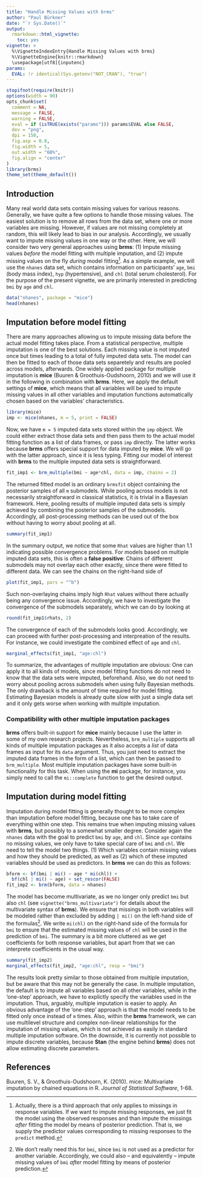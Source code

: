 ```yaml
---
title: "Handle Missing Values with brms"
author: "Paul Bürkner"
date: "`r Sys.Date()`"
output: 
  rmarkdown::html_vignette:
    toc: yes
vignette: >
  %\VignetteIndexEntry{Handle Missing Values with brms}
  %\VignetteEngine{knitr::rmarkdown}
  \usepackage[utf8]{inputenc}  
params:
  EVAL: !r identical(Sys.getenv("NOT_CRAN"), "true")
---
```



```r
stopifnot(require(knitr))
options(width = 90)
opts_chunk$set(
  comment = NA,
  message = FALSE,
  warning = FALSE,
  eval = if (isTRUE(exists("params"))) params$EVAL else FALSE,
  dev = "png",
  dpi = 150,
  fig.asp = 0.8,
  fig.width = 5,
  out.width = "60%",
  fig.align = "center"
)
library(brms)
theme_set(theme_default())
```

## Introduction

Many real world data sets contain missing values for various reasons. Generally, we have quite a few options to handle those missing values. The easiest solution is to remove all rows from the data set, where one or more variables are missing. However, if values are not missing completely at random, this will likely lead to bias in our analysis. Accordingly, we usually want to impute missing values in one way or the other. Here, we will consider two very general approaches using **brms**: (1) Impute missing values *before* the model fitting with multiple imputation, and (2) impute missing values on the fly *during* model fitting[^1]. 
As a simple example, we will use the `nhanes` data set, which contains information on participants' `age`, `bmi` (body mass index), `hyp` (hypertensive), and `chl` (total serum cholesterol). For the purpose of the present vignette, we are primarily interested in predicting `bmi` by `age` and `chl`.

```r
data("nhanes", package = "mice")
head(nhanes)
```

## Imputation before model fitting

There are many approaches allowing us to impute missing data before the actual model fitting takes place. From a statistical perspective, multiple imputation is one of the best solutions. Each missing value is not imputed once but \code{m} times leading to a total of \code{m} fully imputed data sets. The model can then be fitted to each of those data sets separetely and results are pooled across models, afterwards. One widely applied package for multiple imputation is **mice** (Buuren & Groothuis-Oudshoorn, 2010) and we will use it in the following in combination with **brms**. Here, we apply the default settings of **mice**, which means that all variables will be used to impute missing values in all other variables and imputation functions automatically chosen based on the variables' characteristics.

```r
library(mice)
imp <- mice(nhanes, m = 5, print = FALSE)
```

Now, we have `m = 5` imputed data sets stored within the `imp` object. We could either extract those data sets and then pass them to the actual model fitting function as a list of data frames, or pass `imp` directly. The latter works because **brms** offers special support for data imputed by **mice**. We will go with the latter approach, since it is less typing. Fitting our model of interest with **brms** to the multiple imputed data sets is straightforward.

```r
fit_imp1 <- brm_multiple(bmi ~ age*chl, data = imp, chains = 2)
```

The returned fitted model is an ordinary `brmsfit` object containing the posterior samples of all `m` submodels. While pooling across models is not necessarily straightforward in classical statistics, it is trivial in a Bayesian framework. Here, pooling results of multiple imputed data sets is simply achieved by combining the posterior samples of the submodels. Accordingly, all post-processing methods can be used out of the box without having to worry about pooling at all.

```r
summary(fit_imp1)
```

In the summary output, we notice that some `Rhat` values are higher than $1.1$ indicating possible convergence problems. For models based on multiple imputed data sets, this is often a **false positive**: Chains of different submodels may not overlay each other exactly, since there were fitted to different data. We can see the chains on the right-hand side of

```r
plot(fit_imp1, pars = "^b")
```

Such non-overlaying chains imply high `Rhat` values without there actually being any convergence issue. Accordingly, we have to investigate the convergence of the submodels separately, which we can do by looking at

```r
round(fit_imp1$rhats, 2)
```

The convergence of each of the submodels looks good. Accordingly, we can proceed with further post-processing and interpreation of the results. For instance, we could investigate the combined effect of `age` and `chl`.

```r
marginal_effects(fit_imp1, "age:chl")
```

To summarize, the advantages of multiple imputation are obvious: One can apply it to all kinds of models, since model fitting functions do not need to know that the data sets were imputed, beforehand. Also, we do not need to worry about pooling across submodels when using fully Bayesian methods. The only drawback is the amount of time required for model fitting. Estimating Bayesian models is already quite slow with just a single data set and it only gets worse when working with multiple imputation. 

### Compatibility with other multiple imputation packages

**brms** offers built-in support for **mice** mainly because I use the latter in some of my own research projects. Nevertheless, `brm_multiple` supports all kinds of multiple imputation packages as it also accepts a *list* of data frames as input for its `data` argument. Thus, you just need to extract the imputed data frames in the form of a list, which can then be passed to `brm_multiple`. Most multiple imputation packages have some built-in functionality for this task. When using the **mi** package, for instance, you simply need to call the `mi::complete` function to get the desired output.

## Imputation during model fitting

Imputation during model fitting is generally thought to be more complex than imputation before model fitting, because one has to take care of everything within one step. This remains true when imputing missing values with **brms**, but possibly to a somewhat smaller degree. Consider again the `nhanes` data with the goal to predict `bmi` by `age`, and `chl`. Since `age` contains no missing values, we only have to take special care of `bmi` and `chl`. We need to tell the model two things. (1) Which variables contain missing values and how they should be predicted, as well as (2) which of these imputed variables should be used as predictors. In **brms** we can do this as follows:

```r
bform <- bf(bmi | mi() ~ age * mi(chl)) +
  bf(chl | mi() ~ age) + set_rescor(FALSE)
fit_imp2 <- brm(bform, data = nhanes)
```

The model has become multivariate, as we no longer only predict `bmi` but also `chl` (see `vignette("brms_multivariate")` for details about the multivariate syntax of **brms**). We ensure that missings in both variables will be modeled rather than excluded by adding `| mi()` on the left-hand side of the formulas[^2]. We write `mi(chl)` on the right-hand side of the formula for `bmi` to ensure that the estimated missing values of `chl` will be used in the prediction of `bmi`. The summary is a bit more cluttered as we get coefficients for both response variables, but apart from that we can interprete coefficients in the usual way.

```r
summary(fit_imp2)
marginal_effects(fit_imp2, "age:chl", resp = "bmi")
```

The results look pretty similar to those obtained from multiple imputation, but be aware that this may not be generally the case. In multiple imputation, the default is to impute all variables based on all other variables, while in the 'one-step' approach, we have to explictly specify the variables used in the imputation. Thus, arguably, multiple imputation is easier to apply. An obvious advantage of the 'one-step' approach is that the model needs to be fitted only once instead of `m` times. Also, within the **brms** framework, we can use multilevel structure and complex non-linear relationships for the imputation of missing values, which is not achieved as easily in standard multiple imputation software. On the downside, it is currently not possible to impute discrete variables, because **Stan** (the engine behind **brms**) does not allow estimating discrete parameters.

[^1]: Actually, there is a third approach that only applies to missings in response variables. If we want to impute missing responses, we just fit the model using the observed responses and than impute the missings *after* fitting the model by means of posterior prediction. That is, we supply the predictor values corresponding to missing responses to the `predict` method.

[^2]: We don't really need this for `bmi`, since `bmi` is not used as a predictor for another variable. Accordingly, we could also -- and equivalently -- impute missing values of `bmi` *after* model fitting by means of posterior prediction.

## References

Buuren, S. V., & Groothuis-Oudshoorn, K. (2010). mice: Multivariate imputation by chained equations in R. *Journal of Statistical Software*, 1-68.
